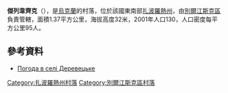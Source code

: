 {{coord|46|58|30|N|37|3|31|E|scale:100000|display=title}}

'''傑列韋齊克'''（{{lang-uk|Деревецьке}}），是[[烏克蘭|烏克蘭]]的村落，位於該國東南部[[扎波羅熱州|扎波羅熱州]]，由[[別爾江斯克區|別爾江斯克區]]負責管轄，面積1.37平方公里，海拔高度32米，2001年人口130，人口密度每平方公里95人。

==參考資料==
* [http://weather.in.ua/ua/zaporozhskaja/6555 Погода в селі Деревецьке] {{Wayback|url=http://weather.in.ua/ua/zaporozhskaja/6555 |date=20160305212810 }}

[[Category:扎波羅熱州村落|Category:扎波羅熱州村落]]
[[Category:別爾江斯克區村落|Category:別爾江斯克區村落]]


{{Zaporizhia-geo-stub}}